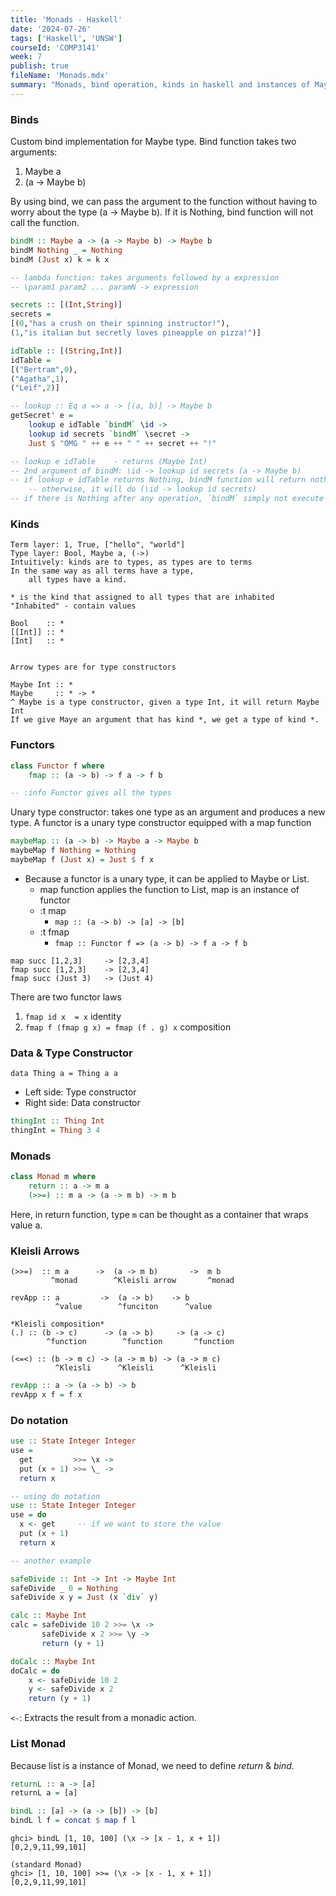 ```yaml
---
title: 'Monads - Haskell'
date: '2024-07-26'
tags: ['Haskell', 'UNSW']
courseId: 'COMP3141'
week: 7
publish: true
fileName: 'Monads.mdx'
summary: "Monads, bind operation, kinds in haskell and instances of Maybe and List."
---
```



### Binds

Custom bind implementation for Maybe type. Bind function takes two arguments:
1. Maybe a
2. (a -> Maybe b)

By using bind, we can pass the argument to the function without having to worry about the type (a -> Maybe b). If it is Nothing, bind function will not call the function.

```Haskell
bindM :: Maybe a -> (a -> Maybe b) -> Maybe b
bindM Nothing _ = Nothing
bindM (Just x) k = k x

-- lambda function: takes arguments followed by a expression
-- \param1 param2 ... paramN -> expression

secrets :: [(Int,String)]
secrets =
[(0,"has a crush on their spinning instructor!"),
(1,"is italian but secretly loves pineapple on pizza!")]

idTable :: [(String,Int)]
idTable =
[("Bertram",0),
("Agatha",1),
("Leif",2)]

-- lookup :: Eq a => a -> [(a, b)] -> Maybe b
getSecret' e =
	lookup e idTable `bindM` \id ->
	lookup id secrets `bindM` \secret ->
	Just $ "OMG " ++ e ++ " " ++ secret ++ "!"

-- lookup e idTable    - returns (Maybe Int)
-- 2nd argument of bindM: \id -> lookup id secrets (a -> Maybe b)
-- if lookup e idTable returns Nothing, bindM function will return nothing
	-- otherwise, it will do (\id -> lookup id secrets)
-- if there is Nothing after any operation, `bindM` simply not execute the function
```


### Kinds
```
Term layer: 1, True, ["hello", "world"]
Type layer: Bool, Maybe a, (->)
Intuitively: kinds are to types, as types are to terms
In the same way as all terms have a type,
	all types have a kind.

* is the kind that assigned to all types that are inhabited
"Inhabited" - contain values

Bool    :: *
[[Int]] :: *
[Int]   :: *


Arrow types are for type constructors

Maybe Int :: *
Maybe     :: * -> *
^ Maybe is a type constructor, given a type Int, it will return Maybe Int
If we give Maye an argument that has kind *, we get a type of kind *.
``` 


### Functors
```haskell
class Functor f where
	fmap :: (a -> b) -> f a -> f b

-- :info Functor gives all the types
```
Unary type constructor: takes one type as an argument and produces a new type.
A functor is a unary type constructor equipped with a map function
```haskell
maybeMap :: (a -> b) -> Maybe a -> Maybe b
maybeMap f Nothing = Nothing
maybeMap f (Just x) = Just $ f x
```

- Because a functor is a unary type, it can be applied to Maybe or List.
	- map function applies the function to List, map is an instance of functor
	- :t map
		- `map :: (a -> b) -> [a] -> [b]`
	- :t fmap
		- `fmap :: Functor f => (a -> b) -> f a -> f b`

```
map succ [1,2,3]     -> [2,3,4]
fmap succ [1,2,3]    -> [2,3,4]
fmap succ (Just 3)   -> (Just 4)
```

There are two functor laws
1. `fmap id x  = x` identity
2. `fmap f (fmap g x) = fmap (f . g) x` composition

### Data & Type Constructor
`data Thing a = Thing a a`
- Left side: Type constructor
- Right side: Data constructor
```haskell
thingInt :: Thing Int
thingInt = Thing 3 4
```
### Monads

```haskell
class Monad m where
	return :: a -> m a
	(>>=) :: m a -> (a -> m b) -> m b
```
Here, in return function, type `m` can be thought as a container that wraps value a.


### Kleisli Arrows
```
(>>=)  :: m a      ->  (a -> m b)       ->  m b
		 ^monad        ^Kleisli arrow       ^monad

revApp :: a         ->  (a -> b)    -> b
		  ^value        ^funciton      ^value

*Kleisli composition*
(.) :: (b -> c)      -> (a -> b)     -> (a -> c)
        ^function        ^function       ^function

(<=<) :: (b -> m c) -> (a -> m b) -> (a -> m c)
          ^Kleisli      ^Kleisli      ^Kleisli
```

```haskell
revApp :: a -> (a -> b) -> b
revApp x f = f x
```


### Do notation
```haskell
use :: State Integer Integer
use =
  get         >>= \x ->
  put (x + 1) >>= \_ ->
  return x

-- using do notation
use :: State Integer Integer
use = do
  x <- get     -- if we want to store the value
  put (x + 1)
  return x
```

```haskell
-- another example

safeDivide :: Int -> Int -> Maybe Int
safeDivide _ 0 = Nothing
safeDivide x y = Just (x `div` y)

calc :: Maybe Int
calc = safeDivide 10 2 >>= \x ->
	   safeDivide x 2 >>= \y ->
	   return (y + 1)

doCalc :: Maybe Int
doCalc = do
	x <- safeDivide 10 2
	y <- safeDivide x 2
	return (y + 1)
```
`<-`: Extracts the result from a monadic action.

### List Monad
Because list is a instance of Monad, we need to define *return* & *bind*.

```haskell
returnL :: a -> [a]
returnL a = [a]

bindL :: [a] -> (a -> [b]) -> [b]
bindL l f = concat $ map f l
```

```
ghci> bindL [1, 10, 100] (\x -> [x - 1, x + 1])
[0,2,9,11,99,101]

(standard Monad)
ghci> [1, 10, 100] >>= (\x -> [x - 1, x + 1])
[0,2,9,11,99,101]
```



